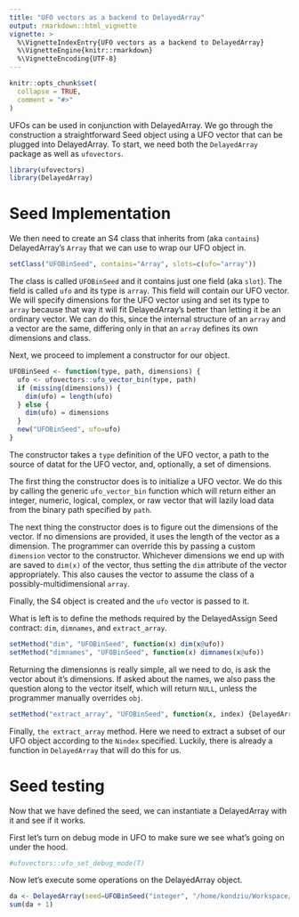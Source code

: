 ```yaml
---
title: "UFO vectors as a backend to DelayedArray"
output: rmarkdown::html_vignette
vignette: >
  %\VignetteIndexEntry{UFO vectors as a backend to DelayedArray}
  %\VignetteEngine{knitr::rmarkdown}
  %\VignetteEncoding{UTF-8}
---
```


```r
knitr::opts_chunk$set(
  collapse = TRUE,
  comment = "#>"
)
```

UFOs can be used in conjunction with DelayedArray. We go through the construction a straightforward Seed object using a UFO vector that can be plugged into DelayedArray. To start, we need both the `DelayedArray` package as well as `ufovectors`.

``` r
library(ufovectors)
library(DelayedArray)
```

# Seed Implementation

We then need to create an S4 class that inherits from (aka `contains`) DelayedArray's `Array` that we can use to wrap our UFO object in.

``` r
setClass("UFOBinSeed", contains="Array", slots=c(ufo="array"))
```

The class is called `UFOBinSeed` and it contains just one field (aka `slot`). The field is called `ufo` and its type is `array`. This field will contain our UFO vector. We will specify dimensions for the UFO vector using and set its type to `array` because that way it will fit DelayedArray's better than letting it be an ordinary vector. We can do this, since the internal structure of an `array` and a vector are the same, differing only in that an `array` defines its own dimensions and class.

Next, we proceed to implement a constructor for our object.

``` r
UFOBinSeed <- function(type, path, dimensions) {
  ufo <- ufovectors::ufo_vector_bin(type, path)
  if (missing(dimensions)) {
    dim(ufo) = length(ufo) 
  } else {
    dim(ufo) = dimensions
  }
  new("UFOBinSeed", ufo=ufo)
}
```

The constructor takes a `type` definition of the UFO vector, a path to the source of datat for the UFO vector, and, optionally, a set of dimensions.

The first thing the constructor does is to initialize a UFO vector. We do this by calling the generic `ufo_vector_bin` function which will return either an integer, numeric, logical, complex, or raw vector that will lazily load data from the binary path specified by `path`.

The next thing the constructor does is to figure out the dimensions of the vector. If no dimensions are provided, it uses the length of the vector as a dimension. The programmer can override this by passing a custom `dimension` vector to the constructor. Whichever dimensions we end up with are saved to `dim(x)` of the vector, thus setting the `dim` attribute of the vector appropriately. This also causes the vector to assume the class of a possibly-multidimensional `array`.

Finally, the S4 object is created and the `ufo` vector is passed to it.

What is left is to define the methods required by the DelayedAssign Seed contract: `dim`, `dimnames`, and `extract_array`.

``` r
setMethod("dim", "UFOBinSeed", function(x) dim(x@ufo))
setMethod("dimnames", "UFOBinSeed", function(x) dimnames(x@ufo))
```

Returning the dimensionns is really simple, all we need to do, is ask the vector about it's dimensions. If asked about the names, we also pass the question along to the vector itself, which will return `NULL`, unless the programmer manually overrides `obj`.


``` r
setMethod("extract_array", "UFOBinSeed", function(x, index) {DelayedArray:::subset_by_Nindex(x@ufo, index)})
```

Finally, `the extract_array` method. Here we need to extract a subset of our UFO object according to the `Nindex` specified. Luckily, there is already a function in `DelayedArray` that will do this for us.

# Seed testing

Now that we have defined the seed, we can instantiate a DelayedArray with it and see if it works.

First let's turn on debug mode in UFO to make sure we see what's going on under the hood.

``` r
#ufovectors::ufo_set_debug_mode(T)
```

Now let's execute some operations on the DelayedArray object.

``` r
da <- DelayedArray(seed=UFOBinSeed("integer", "/home/kondziu/Workspace/ufo_workspace/UFOs/ufovectors/vignettes/example_int.bin"))
sum(da + 1)
```
